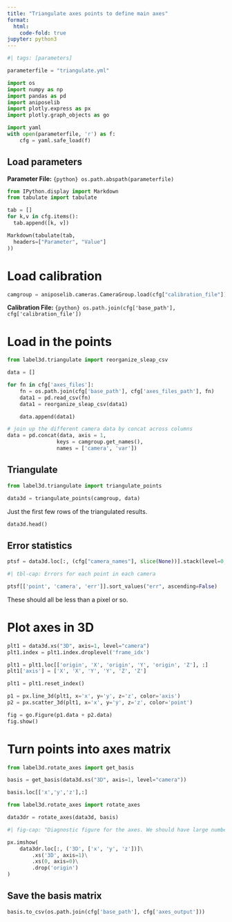 ```yaml
---
title: "Triangulate axes points to define main axes"
format:
  html:
    code-fold: true
jupyter: python3
---
```



```python
#| tags: [parameters]

parameterfile = "triangulate.yml"
```

```python
import os
import numpy as np
import pandas as pd
import aniposelib
import plotly.express as px
import plotly.graph_objects as go
```


```python
import yaml
with open(parameterfile, 'r') as f:
    cfg = yaml.safe_load(f)
```

## Load parameters

**Parameter File:** `{python} os.path.abspath(parameterfile)`

```python
from IPython.display import Markdown
from tabulate import tabulate

tab = []
for k,v in cfg.items():
  tab.append([k, v])

Markdown(tabulate(tab,
  headers=["Parameter", "Value"]
))
```

# Load calibration

```python
camgroup = aniposelib.cameras.CameraGroup.load(cfg["calibration_file"])
```

**Calibration File:** `{python} os.path.join(cfg['base_path'], cfg['calibration_file'])`

# Load in the points

```python
from label3d.triangulate import reorganize_sleap_csv

data = []

for fn in cfg['axes_files']:
    fn = os.path.join(cfg['base_path'], cfg['axes_files_path'], fn)
    data1 = pd.read_csv(fn)
    data1 = reorganize_sleap_csv(data1)

    data.append(data1)

# join up the different camera data by concat across columns
data = pd.concat(data, axis = 1, 
                keys = camgroup.get_names(), 
                names = ['camera', 'var'])
```


## Triangulate

```python
from label3d.triangulate import triangulate_points

data3d = triangulate_points(camgroup, data)
```


Just the first few rows of the triangulated results.

```python
data3d.head()
```


## Error statistics

```python
ptsf = data3d.loc[:, (cfg["camera_names"], slice(None))].stack(level=0, future_stack=True).reset_index()
```

```python
#| tbl-cap: Errors for each point in each camera

ptsf[['point', 'camera', 'err']].sort_values("err", ascending=False)
```

These should all be less than a pixel or so.

# Plot axes in 3D

```python
plt1 = data3d.xs("3D", axis=1, level="camera")
plt1.index = plt1.index.droplevel('frame_idx')

plt1 = plt1.loc[['origin', 'X', 'origin', 'Y', 'origin', 'Z'], :]
plt1['axis'] = ['X', 'X', 'Y', 'Y', 'Z', 'Z']

plt1 = plt1.reset_index()
```


```python
p1 = px.line_3d(plt1, x='x', y='y', z='z', color='axis')
p2 = px.scatter_3d(plt1, x='x', y='y', z='z', color='point')

fig = go.Figure(p1.data + p2.data)
fig.show()
```

# Turn points into axes matrix


```python
from label3d.rotate_axes import get_basis

basis = get_basis(data3d.xs("3D", axis=1, level="camera"))
```

```python
basis.loc[['x','y','z'],:]
```

```python
from label3d.rotate_axes import rotate_axes

data3dr = rotate_axes(data3d, basis)
```


```python
#| fig-cap: "Diagnostic figure for the axes. We should have large numbers in the diagonal, indeally all positive, and close to zero everywhere else. If there are negative numbers in the diagonal, it means the original axes points were left handed and it flipped one axis."

px.imshow(
    data3dr.loc[:, ('3D', ['x', 'y', 'z'])]\
        .xs('3D', axis=1)\
        .xs(0, axis=0)\
        .drop('origin')
)
```

## Save the basis matrix


```python
basis.to_csv(os.path.join(cfg['base_path'], cfg['axes_output']))
```